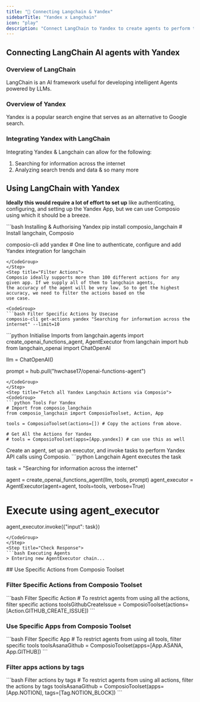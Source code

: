 ```yaml
---
title: "🚀 Connecting Langchain & Yandex"
sidebarTitle: "Yandex x Langchain"
icon: "play"
description: "Connect LangChain to Yandex to create agents to perform tasks using natural language"
---
```


## Connecting LangChain AI agents with Yandex

### Overview of LangChain

LangChain is an AI framework useful for developing intelligent Agents powered by LLMs.

### Overview of Yandex

Yandex is a popular search engine that serves as an alternative to Google search.

### Integrating Yandex with LangChain

Integrating Yandex & Langchain can allow for the following:

1. Searching for information across the internet
2. Analyzing search trends and data
& so many more

## Using LangChain with Yandex

<Steps>
<Step title="Setting Up the Environment">

**Ideally this would require a lot of effort to set up** like authenticating, configuring, and setting up the Yandex App, but we can use Composio using which it should be a breeze.

<CodeGroup>
```bash Installing & Authorising Yandex
pip install composio_langchain # Install langchain, Composio 

composio-cli add yandex # One line to authenticate, configure and add Yandex integration for langchain
```
</CodeGroup>
</Step>
<Step title="Filter Actions">
Composio ideally supports more than 100 different actions for any given app. If we supply all of them to langchain agents, 
the accuracy of the agent will be very low. So to get the highest accuracy, we need to filter the actions based on the 
use case.

<CodeGroup>
```bash Filter Specific Actions by Usecase
composio-cli get-actions yandex "Searching for information across the internet" --limit=10
```
</CodeGroup>

</Step>
<Step title="Import Base Packages">

<CodeGroup>
```python Initialise Imports
from langchain.agents import create_openai_functions_agent, AgentExecutor
from langchain import hub
from langchain_openai import ChatOpenAI


llm = ChatOpenAI()

prompt = hub.pull("hwchase17/openai-functions-agent")
```
</CodeGroup>
</Step>
<Step title="Fetch all Yandex Langchain Actions via Composio">
<CodeGroup>
```python Tools For Yandex
# Import from composio_langchain
from composio_langchain import ComposioToolset, Action, App

tools = ComposioToolset(actions=[]) # Copy the actions from above. 

# Get All the Actions for Yandex
# tools = ComposioToolset(apps=[App.yandex]) # can use this as well
```
</CodeGroup>
</Step>
<Step title="Execute the Agent">
Create an agent, set up an executor, and invoke tasks to perform Yandex API calls using Composio. 
<CodeGroup>
```python Langchain Agent executes the task

task = "Searching for information across the internet"

agent = create_openai_functions_agent(llm, tools, prompt)
agent_executor = AgentExecutor(agent=agent, tools=tools, verbose=True)

# Execute using agent_executor
agent_executor.invoke({"input": task})
```
</CodeGroup>
</Step>
<Step title="Check Response">
```bash Executing Agents
> Entering new AgentExecutor chain...
```
</Step>
</Steps>
## Use Specific Actions from Composio Toolset

### Filter Specific Actions from Composio Toolset

<CodeGroup>
```bash Filter Specific Action
# To restrict agents from using all the actions, filter specific actions
toolsGithubCreateIssue = ComposioToolset(actions=[Action.GITHUB_CREATE_ISSUE])
```
</CodeGroup>

### Use Specific Apps from Composio Toolset
<CodeGroup>
```bash Filter Specific App
# To restrict agents from using all tools, filter specific tools
toolsAsanaGithub = ComposioToolset(apps=[App.ASANA, App.GITHUB])
```
</CodeGroup>

### Filter apps actions by tags 
<CodeGroup>
```bash Filter actions by tags
# To restrict agents from using all actions, filter the actions by tags
toolsAsanaGithub = ComposioToolset(apps=[App.NOTION], tags=[Tag.NOTION_BLOCK])
```
</CodeGroup>

